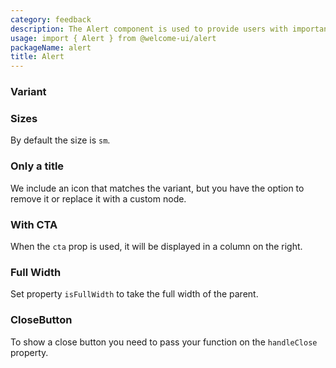 ```yaml
---
category: feedback
description: The Alert component is used to provide users with important messages or feedback. It ensures that critical information is conveyed in a clear and visually distinct manner. This component can be customized to fit various contexts and uses within the application.
usage: import { Alert } from @welcome-ui/alert
packageName: alert
title: Alert
---
```


### Variant

<div data-playground="variants.tsx" data-component="Alert"></div>

### Sizes

By default the size is `sm`.

<div data-playground="sizes.tsx" data-component="Alert"></div>

### Only a title

We include an icon that matches the variant, but you have the option to remove it or replace it with a custom node.

<div data-playground="title.tsx" data-component="Alert"></div>

### With CTA

When the `cta` prop is used, it will be displayed in a column on the right.

<div data-playground="cta.tsx" data-component="Alert"></div>

### Full Width

Set property `isFullWidth` to take the full width of the parent.

<div data-playground="is-full-width.tsx" data-component="Alert"></div>

### CloseButton

To show a close button you need to pass your function on the `handleClose` property.

<div data-playground="close-button.tsx" data-component="Alert"></div>
